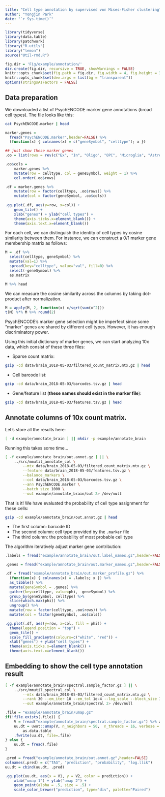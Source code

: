 ```yaml
---
title: "Cell type annotation by supervised von Mises-Fisher clustering"
author: "Yongjin Park"
date: "`r Sys.time()`"
---
```


```r
library(tidyverse)
library(data.table)
library(patchwork)
library("R.utils")
library("lemon")
source("Util-rmd.R")

fig.dir = 'Fig/example/annotation/'
dir.create(fig.dir, recursive = TRUE, showWarnings = FALSE)
knitr::opts_chunk$set(fig.path = fig.dir, fig.width = 4, fig.height = 3)
knitr::opts_chunk$set(dev.args = list(bg = "transparent"))
options(stringsAsFactors = FALSE)
```

## Data preparation

We downloaded a list of PsychENCODE marker gene annotations (broad cell types). The file looks like this:

```bash
cat PsychENCODE.marker | head
```

```r
marker.genes =
  fread("PsychENCODE.marker",header=FALSE) %>%
  (function(x) { colnames(x) = c("geneSymbol", "celltype"); x })

## just show these marker genes
.oo = list(rows = rev(c("Ex", "In", "Oligo", "OPC", "Microglia", "Astro", "Per", "Endo")))

.oo$cols =
    marker.genes %>% 
    mutate(row = celltype, col = geneSymbol, weight = 1) %>%
    col.order(.oo$rows)

.df = marker.genes %>%
    mutate(row = factor(celltype, .oo$rows)) %>% 
    mutate(col = factor(geneSymbol, .oo$cols))
    
.gg.plot(.df, aes(y=row, x=col)) +
    geom_tile() +
    xlab("genes") + ylab("cell types") + 
    theme(axis.ticks.x=element_blank()) +
    theme(axis.text.x=element_blank())
```

For each cell, we can distinguish the identity of cell types by cosine similarity between them. For instance, we can construct a 0/1 marker gene membership matrix as follows:

```r
M = .df %>%
  select(celltype, geneSymbol) %>%
  mutate(val=1) %>%
  spread(key="celltype", value="val", fill=0) %>%
  select(-geneSymbol) %>%
  as.matrix  

M %>% head
```

We can measure the cosine similarity across the columns by taking
dot-product after normalization.

```r
M = apply(M, 2, function(x) x/sqrt(sum(x^2)))
t(M) %*% M %>% round(2)
```

PsychENCODE's marker gene selection might be imperfect since some
"marker" genes are shared by different cell types. However, it has
enough discriminatory power.

Using this initial dictionary of marker genes, we can start analyzing
10x data, which consist of these three files:

* Sparse count matrix:

```bash
gzip -cd data/brain_2018-05-03/filtered_count_matrix.mtx.gz | head
```

* Cell barcode list:

```bash
gzip -cd data/brain_2018-05-03/barcodes.tsv.gz | head
```

* Gene/feature list (**these names should exist in the marker file**):

```bash
gzip -cd data/brain_2018-05-03/features.tsv.gz | head
```

## Annotate columns of 10x count matrix.

Let's store all the results here:

```bash
[ -d example/annotate_brain ] || mkdir -p example/annotate_brain
```

Running this takes some time...

```bash
[ -f example/annotate_brain/out.annot.gz ] || \
	../src/mmutil_annotate_col \
		--mtx data/brain_2018-05-03/filtered_count_matrix.mtx.gz \
		--feature data/brain_2018-05-03/features.tsv.gz \
		--balance_markers \
		--col data/brain_2018-05-03/barcodes.tsv.gz \
		--ann PsychENCODE.marker \
		--batch_size 1000 \
		--out example/annotate_brain/out 2> /dev/null
```

That is it! We have evaluated the probability of cell type assignment
for these cells:

```bash
gzip -cd example/annotate_brain/out.annot.gz | head
```

* The first column: barcode ID
* The second column: cell type provided by the `.marker` file
* The third column: the probability of most probable cell type

The algorithm iteratively adjust marker gene contribution:

```r
.labels = fread("example/annotate_brain/out.label_names.gz",header=FALSE) %>% unlist

.genes = fread("example/annotate_brain/out.marker_names.gz",header=FALSE) %>% unlist

.df = fread("example/annotate_brain/out.marker_profile.gz") %>%
  (function(x) { colnames(x) = .labels; x }) %>% 
  as_tibble() %>% 
  mutate(geneSymbol = .genes) %>%
  gather(key=celltype, value=phi, -geneSymbol) %>%
  group_by(geneSymbol, celltype) %>%
  slice(which.max(phi)) %>% 
  ungroup() %>% 
  mutate(row = factor(celltype, .oo$rows)) %>% 
  mutate(col = factor(geneSymbol, .oo$cols))

.gg.plot(.df, aes(y=row, x=col, fill = phi)) +
  theme(legend.position = "top") +
  geom_tile() +
  scale_fill_gradientn(colours=c("white", "red")) +
  xlab("genes") + ylab("cell types") + 
  theme(axis.ticks.x=element_blank()) +
  theme(axis.text.x=element_blank())

```

## Embedding to show the cell type annotation result

```bash
[ -f example/annotate_brain/spectral.sample_factor.gz ] || \
	../src/mmutil_spectral_col \
		--mtx data/brain_2018-05-03/filtered_count_matrix.mtx.gz \
		--rank 30 --em_iter 10 --em_tol 1e-4 --log_scale --block_size 1000 \
		--out example/annotate_brain/spectral 2> /dev/null
```


```r
.file = "example/annotate_brain/umap.gz"
if(!file.exists(.file)) {
    V = fread("example/annotate_brain/spectral.sample_factor.gz") %>% as.matrix
    uu.dt = uwot::umap(V, n_neighbors = 50,  n_threads = 16, verbose = TRUE) %>%
        as.data.table
    .fwrite(uu.dt, file=.file)
} else {
    uu.dt = fread(.file)
}
```



```r
.pred = fread("example/annotate_brain/out.annot.gz",header=FALSE)
colnames(.pred) = c("TAG", "prediction", "probability", "log.llik")
uu.dt = cbind(uu.dt, .pred)

.gg.plot(uu.dt, aes(x = V1, y = V2, color = prediction)) +
    xlab("umap 1") + ylab("umap 2") +
    geom_point(alpha = .5, size = .5) +
    scale_color_brewer("prediction", type="div", palette="Paired")
```

